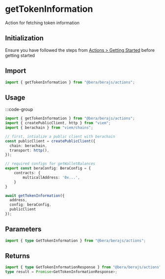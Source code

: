 # getTokenInformation

Action for fetching token information

## Initialization

Ensure you have followed the steps from [Actions > Getting Started](/actions/getting-started) before getting started

## Import

```ts
import { getTokenInformation } from "@bera/berajs/actions";
```

## Usage

:::code-group

```ts [example.ts]
import { getTokenInformation } from "@bera/berajs/actions";
import { createPublicClient, http } from "viem";
import { berachain } from "viem/chains";

// first, intialize a public client with berachain
const publicClient = createPublicClient({
  chain: berachain,
  transport: http(),
});

// required configs for getWalletBalances
export const beraConfig: BeraConfig = {
    contracts: {
        multicallAddress: '0x...',
    }
}

await getTokenInformation({
  address,
  config: beraConfig,
  publicClient 
});
```

## Parameters

```ts
import { type GetTokenInformation } from "@bera/berajs/actions";
```

## Returns

```ts
import { type GetTokenInformationResponse } from "@bera/berajs/actions";
type result = Promise<GetTokenInformationResponse>;
```